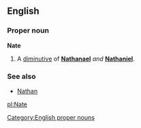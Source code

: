 ==English==
=== Proper noun ===
[[Category:English proper nouns]]
'''Nate'''
#A [[diminutive]] of '''[[Nathanael]]''' ''and'' '''[[Nathaniel]]'''.

=== See also ===
*[[Nathan]]

[[pl:Nate]]
